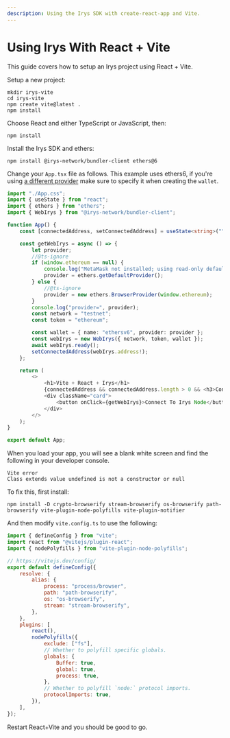 ```yaml
---
description: Using the Irys SDK with create-react-app and Vite.
---
```


# Using Irys With React + Vite

This guide covers how to setup an Irys project using React + Vite.

Setup a new project:

```console
mkdir irys-vite
cd irys-vite
npm create vite@latest .
npm install
```

Choose React and either TypeScript or JavaScript, then:

```console
npm install
```

Install the Irys SDK and ethers:

```console
npm install @irys-network/bundler-client ethers@6
```


Change your `App.tsx` file as follows. This example uses ethers6, if you're using [a different provider](/build/d/irys-in-the-browser#supported-providers) make sure to specify it when creating the `wallet`.

```ts
import "./App.css";
import { useState } from "react";
import { ethers } from "ethers";
import { WebIrys } from "@irys-network/bundler-client";

function App() {
	const [connectedAddress, setConnectedAddress] = useState<string>("");

	const getWebIrys = async () => {
		let provider;
		//@ts-ignore
		if (window.ethereum == null) {
			console.log("MetaMask not installed; using read-only defaults");
			provider = ethers.getDefaultProvider();
		} else {
			//@ts-ignore
			provider = new ethers.BrowserProvider(window.ethereum);
		}
		console.log("provider=", provider);
		const network = "testnet";
		const token = "ethereum";

		const wallet = { name: "ethersv6", provider: provider };
		const webIrys = new WebIrys({ network, token, wallet });
		await webIrys.ready();
		setConnectedAddress(webIrys.address!);
	};

	return (
		<>
			<h1>Vite + React + Irys</h1>
			{connectedAddress && connectedAddress.length > 0 && <h3>Connected from: {connectedAddress}</h3>}
			<div className="card">
				<button onClick={getWebIrys}>Connect To Irys Node</button>
			</div>
		</>
	);
}

export default App;
```

When you load your app, you will see a blank white screen and find the following in your developer console.

```
Vite error
Class extends value undefined is not a constructor or null
```

To fix this, first install:

```
npm install -D crypto-browserify stream-browserify os-browserify path-browserify vite-plugin-node-polyfills vite-plugin-notifier
```

And then modify `vite.config.ts` to use the following:

```js
import { defineConfig } from "vite";
import react from "@vitejs/plugin-react";
import { nodePolyfills } from "vite-plugin-node-polyfills";

// https://vitejs.dev/config/
export default defineConfig({
	resolve: {
		alias: {
			process: "process/browser",
			path: "path-browserify",
			os: "os-browserify",
			stream: "stream-browserify",
		},
	},
	plugins: [
		react(),
		nodePolyfills({
			exclude: ["fs"],
			// Whether to polyfill specific globals.
			globals: {
				Buffer: true,
				global: true,
				process: true,
			},
			// Whether to polyfill `node:` protocol imports.
			protocolImports: true,
		}),
	],
});
```

Restart React+Vite and you should be good to go.